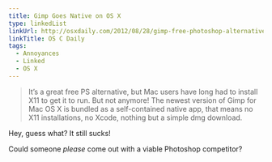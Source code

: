 ```yaml
---
title: Gimp Goes Native on OS X
type: linkedList
linkUrl: http://osxdaily.com/2012/08/28/gimp-free-photoshop-alternative-mac-os-x/
linkTitle: OS C Daily
tags:
  - Annoyances
  - Linked
  - OS X
---
```


> It’s a great free PS alternative, but Mac users have long had to install X11 to get it to run. But not anymore! The newest version of Gimp for Mac OS X is bundled as a self-contained native app, that means no X11 installations, no Xcode, nothing but a simple dmg download.

Hey, guess what? It still sucks!

Could someone _please_ come out with a viable Photoshop competitor?
